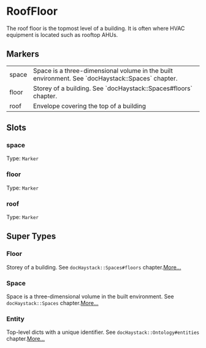 # RoofFloor
The roof floor is the topmost level of a building.  It is often
where HVAC equipment is located such as rooftop AHUs.
## Markers
<table>
<tbody>
<tr>
<td className='p-2 align-top'><span className='bg-sky-200 rounded-md px-3 py-1 text-sky-700 block font-semibold text-center text-sm'>space </span></td>
<td className='p-2 align-top'>Space is a three-dimensional volume in the built environment. See `docHaystack::Spaces` chapter.</td>
</tr>
<tr>
<td className='p-2 align-top'><span className='bg-sky-200 rounded-md px-3 py-1 text-sky-700 block font-semibold text-center text-sm'>floor </span></td>
<td className='p-2 align-top'>Storey of a building.  See `docHaystack::Spaces#floors` chapter.</td>
</tr>
<tr>
<td className='p-2 align-top'><span className='bg-sky-200 rounded-md px-3 py-1 text-sky-700 block font-semibold text-center text-sm'>roof </span></td>
<td className='p-2 align-top'>Envelope covering the top of a building</td>
</tr>
</tbody>
</table>

## Slots

### space
Type: `Marker`

### floor
Type: `Marker`

### roof
Type: `Marker`



## Super Types
### Floor
Storey of a building.  See `docHaystack::Spaces#floors` chapter.[More...](/ph/entities/Floor)

### Space
Space is a three-dimensional volume in the built environment.
See `docHaystack::Spaces` chapter.[More...](/ph/entities/Space)

### Entity
Top-level dicts with a unique identifier.
See `docHaystack::Ontology#entities` chapter.[More...](/ph/entities/Entity)



